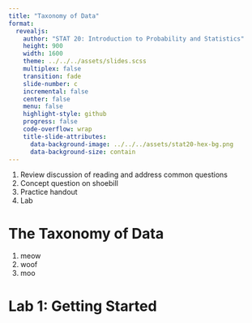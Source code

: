 ```yaml
---
title: "Taxonomy of Data"
format:
  revealjs:
    author: "STAT 20: Introduction to Probability and Statistics"
    height: 900
    width: 1600
    theme: ../../../assets/slides.scss
    multiplex: false
    transition: fade
    slide-number: c
    incremental: false
    center: false
    menu: false
    highlight-style: github
    progress: false
    code-overflow: wrap
    title-slide-attributes:
      data-background-image: ../../../assets/stat20-hex-bg.png
      data-background-size: contain
---
```


:::notes
1. Review discussion of reading and address common questions
2. Concept question on shoebill
3. Practice handout
4. Lab
:::

# The Taxonomy of Data


1. meow
2. woof
3. moo


# Lab 1: Getting Started

